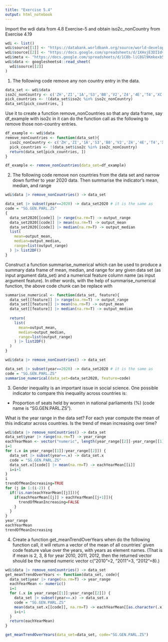 ---
title: "Exercise 5.4"
output: html_notebook
---

Import the wdi data from 4.8 Exercise-5 and obtain iso2c_nonCountry from Exercise 4.19

```{r}
wdi <- list()
wdi$source[[1]] <- "https://databank.worldbank.org/source/world-development-indicators#"
wdi$source[[2]] <- "https://docs.google.com/spreadsheets/d/1XHxjE3DIIdvNL-kbLR_bktxiHxmk23S6lUmn89WEedM/edit?usp=sharing"
wdi$meta <- "https://docs.google.com/spreadsheets/d/1C8b-liC8Gl9Kmkexb5uq1_TUIE3lYOt4PutPlOne80g/edit?usp=sharing"
wdi$data <- googlesheets4::read_sheet(
  wdi$source[[2]]
)
```

1. The following code remove any non country entry in the data.

```{r}
data_set <- wdi$data 
iso2c_nonCountry <- c('ZH','ZI','1A','S3','B8','V2','Z4','4E','T4','XC','Z7','7E','T7','EU','F1','XE','XD','XF','ZT','XH','XI','XG','V3','ZJ','XJ','T2','XL','XO','XM','XN','ZQ','XQ','T3','XP','XU','XY','OE','S4','S2','V4','V1','S1','8S','T5','ZG','ZF','T6','XT','1W')
pick_countries <- !(data_set$iso2c %in% iso2c_nonCountry)
data_set[pick_countries, ]
```

Use it to create a function remove_nonCountries so that any data frame, say df_example with iso2c in it can do the function call as the following to remove those non-country entries.

```{r}
df_example <- wdi$data
remove_nonCountries <- function(data_set){
  iso2c_nonCountry <- c('ZH','ZI','1A','S3','B8','V2','Z4','4E','T4','XC','Z7','7E','T7','EU','F1','XE','XD','XF','ZT','XH','XI','XG','V3','ZJ','XJ','T2','XL','XO','XM','XN','ZQ','XQ','T3','XP','XU','XY','OE','S4','S2','V4','V1','S1','8S','T5','ZG','ZF','T6','XT','1W')
  pick_countries <- !(data_set$iso2c %in% iso2c_nonCountry)
  return(data_set[pick_countries, ])
}

df_example <- remove_nonCountries(data_set=df_example)
```

2. The following code remove non countries from the data set and narrow down further to year 2020 data. Then summarise the indicator’s mean, median, and range

```{r}
wdi$data |> remove_nonCountries() -> data_set

data_set |> subset(year==2020) -> data_set2020 # it is the same as
code = "SG.GEN.PARL.ZS"
{
  data_set2020[[code]] |> range(na.rm=T) -> output_range
  data_set2020[[code]] |> mean(na.rm=T) -> output_mean
  data_set2020[[code]] |> median(na.rm=T) -> output_median
  list(
    mean=output_mean,
    median=output_median,
    range=list(output_range)
  ) |> list2DF()
}
```

Construct a function summarise_numerical which can be used to produce a summary data frame of mean, median, and range for any given data set (as input argument data_set) and a numerical feature column name (as input argument feature). In other words, with the help of summarise_numerical function, the above code chunk can be replace with

```{r}
summarise_numerical <- function(data_set, feature){
  data_set[[feature]] |> range(na.rm=T) -> output_range
  data_set[[feature]] |> mean(na.rm=T) -> output_mean
  data_set[[feature]] |> median(na.rm=T) -> output_median
  
  return(
    list(
      mean=output_mean,
      median=output_median,
      range=list(output_range)
    ) |> list2DF()
  )
}

wdi$data |> remove_nonCountries() -> data_set

data_set |> subset(year==2020) -> data_set2020 # it is the same as
code = "SG.GEN.PARL.ZS"
summarise_numerical(data_set=data_set2020, feature=code)
```

3. Gender inequality is an important issue in social science. One possible indicator to compare this inequality across countries is:
* Proportion of seats held by women in national parliaments (%) (code name is “SG.GEN.PARL.ZS”).

What is the year range in the data set? For each year compute the mean of this indicator across countries. Is the trend of mean increasing over time?

```{r}
wdi$data |> remove_nonCountries() -> data_set
data_set$year |> range(na.rm=T) -> year_range
eachYearMean <- vector("numeric", length(year_range[[2]]-year_range[[1]]+1))
i=1
for (.x in year_range[[1]]:year_range[[2]]) {
  data_set |> subset(year==.x) -> data_set.x
  code = "SG.GEN.PARL.ZS"
  data_set.x[[code]] |> mean(na.rm=T) -> eachYearMean[[i]]
  i=i+1
}
i
trendOfMeanIncreasing=TRUE
for (j in 1:(i-2)) {
  if(!is.nan(eachYearMean[[j]])){
    if(eachYearMean[[j]] > eachYearMean[[j+1]]){
      trendOfMeanIncreasing=FALSE
    }
  }
}
year_range
eachYearMean
trendOfMeanIncreasing
```

4. Create a function get_meanTrendOverYears when do the following function call, it will return a vector of the mean of all countries’ given code feature value over the years, with years as element names. (That is if mean is 2, 3, 8 for year 2010, 2011, 2012, then the returned vector should be the named numeric vector c("2010"=2, "2011"=3, "2012"=8).)

```{r}
wdi$data |> remove_nonCountries() -> data_set
get_meanTrendOverYears <- function(data_set, code){
  data_set$year |> range(na.rm=T) -> year_range
  eachYearMean <- numeric()
  i=1
  for (.x in year_range[[1]]:year_range[[2]]) {
    data_set |> subset(year==.x) -> data_set.x
    code = "SG.GEN.PARL.ZS"
    mean(data_set.x[[code]], na.rm=T) -> eachYearMean[[as.character(.x)]]
    i=i+1
  }
  return(eachYearMean)
}

get_meanTrendOverYears(data_set=data_set, code="SG.GEN.PARL.ZS")
```